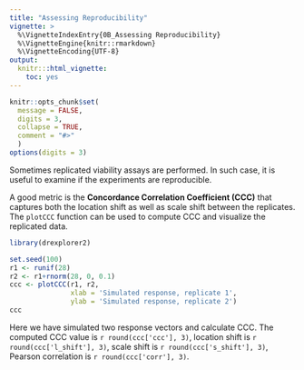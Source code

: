 ---
title: "Assessing Reproducibility"
vignette: >
  %\VignetteIndexEntry{0B_Assessing Reproducibility}
  %\VignetteEngine{knitr::rmarkdown}
  %\VignetteEncoding{UTF-8}
output:
  knitr:::html_vignette:
    toc: yes
---

```{r ex_setup, include=FALSE}
knitr::opts_chunk$set(
  message = FALSE,
  digits = 3,
  collapse = TRUE,
  comment = "#>"
  )
options(digits = 3)
```

Sometimes replicated viability assays are performed. In such case, it is useful to examine if the experiments are reproducible.

A good metric is the **Concordance Correlation Coefficient (CCC)** that captures both the location shift as well as scale shift between the replicates. The `plotCCC` function can be used to compute CCC and visualize the replicated data.
 

```{r, fig.height=5, fig.width=5, dev='png', dpi=96*10, fig.align='center'}
library(drexplorer2)

set.seed(100)
r1 <- runif(28)
r2 <- r1+rnorm(28, 0, 0.1)
ccc <- plotCCC(r1, r2,
               xlab = 'Simulated response, replicate 1',
               ylab = 'Simulated response, replicate 2')
ccc
``` 

Here we have simulated two response vectors and calculate CCC. The computed CCC value is `r round(ccc['ccc'], 3)`, location shift is `r round(ccc['l_shift'], 3)`, scale shift is `r round(ccc['s_shift'], 3)`, Pearson correlation is `r round(ccc['corr'], 3)`. 
